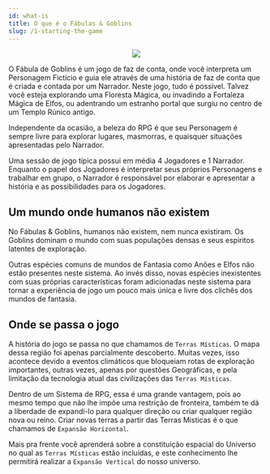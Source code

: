 ```yaml
---
id: what-is
title: O que é o Fábulas & Goblins
slug: /1-starting-the-game
---
```



<center>
  <img src={useBaseUrl('img/starting-the-game/what-is-1.png')} style={{display: 'block', marginTop: '20px', marginBottom: '50px'}} />
</center>

O Fábula de Goblins é um jogo de faz de conta, onde você interpreta um Personagem Fictício e guia ele através de uma história de faz de conta que é criada e contada por um Narrador. Neste jogo, tudo é possível. Talvez você esteja explorando uma Floresta Mágica, ou invadindo a Fortaleza Mágica de Elfos, ou adentrando um estranho portal que surgiu no centro de um Templo Rúnico antigo.

Independente da ocasião, a beleza do RPG é que seu Personagem é sempre livre para explorar lugares, masmorras, e quaisquer situações apresentadas pelo Narrador.

Uma sessão de jogo típica possui em média 4 Jogadores e 1 Narrador. Enquanto o papel dos Jogadores é interpretar seus próprios Personagens e trabalhar em grupo, o Narrador é responsável por elaborar e apresentar a história e as possibilidades para os Jogadores.

## Um mundo onde humanos não existem

No Fábulas & Goblins, humanos não existem, nem nunca existiram.
Os Goblins dominam o mundo com suas populações densas e seus espiritos latentes de exploração.

Outras espécies comuns de mundos de Fantasia como Anões e Elfos não estão presentes neste sistema. Ao invés disso, novas espécies inexistentes com suas próprias características foram adicionadas neste sistema para tornar a experiência de jogo um pouco mais única e livre dos clichês dos mundos de fantasia.


## Onde se passa o jogo

A história do jogo se passa no que chamamos de `Terras Místicas`. O mapa dessa região foi apenas parcialmente descoberto. Muitas vezes, isso acontece devido a eventos climáticos que bloqueiam rotas de exploração importantes, outras vezes, apenas por questões Geográficas, e pela limitação da tecnologia atual das civilizações das `Terras Místicas`.

Dentro de um Sistema de RPG, essa é uma grande vantagem, pois ao mesmo tempo que não lhe impõe uma restrição de fronteira, também te dá a liberdade de expandi-lo para qualquer direção ou criar qualquer região nova ou reino.
Criar novas terras a partir das Terras Misticas é o que chamamos de `Expansão Horizontal`.

Mais pra frente você aprenderá sobre a constituição espacial do Universo no qual as `Terras Místicas` estão incluídas, e este conhecimento lhe permitirá realizar a `Expansão Vertical` do nosso universo.
